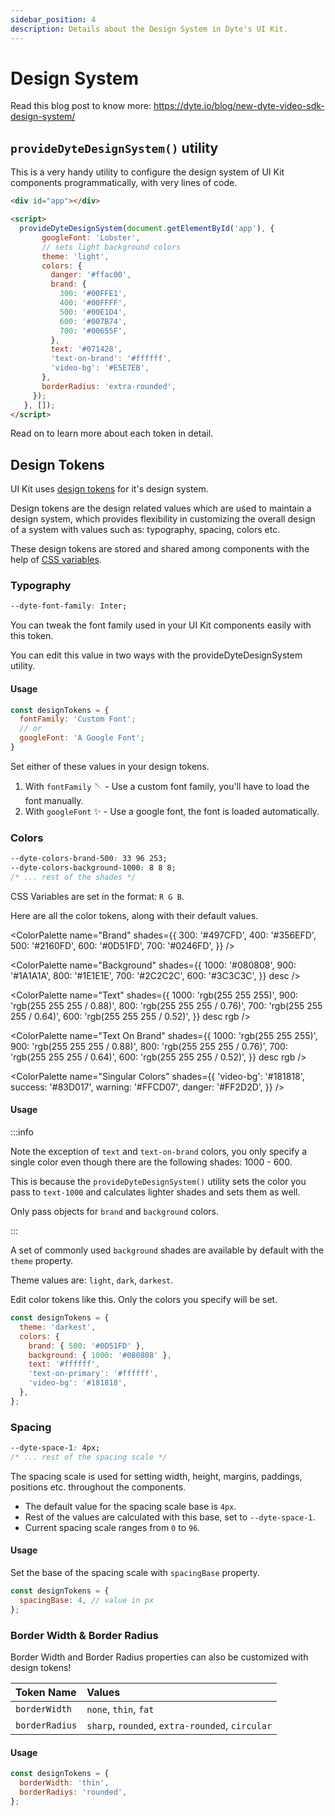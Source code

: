 ```yaml
---
sidebar_position: 4
description: Details about the Design System in Dyte's UI Kit.
---
```


# Design System

Read this blog post to know more:
https://dyte.io/blog/new-dyte-video-sdk-design-system/

## `provideDyteDesignSystem()` utility

This is a very handy utility to configure the design system of UI Kit components
programmatically, with very lines of code.

```html
<div id="app"></div>

<script>
  provideDyteDesignSystem(document.getElementById('app'), {
       googleFont: 'Lobster',
       // sets light background colors
       theme: 'light',
       colors: {
         danger: '#ffac00',
         brand: {
           300: '#00FFE1',
           400: '#00FFFF',
           500: '#00E1D4',
           600: '#007B74',
           700: '#00655F',
         },
         text: '#071428',
         'text-on-brand': '#ffffff',
         'video-bg': '#E5E7EB',
       },
       borderRadius: 'extra-rounded',
     });
   }, []);
</script>
```

Read on to learn more about each token in detail.

## Design Tokens

UI Kit uses [design tokens](https://css-tricks.com/what-are-design-tokens/) for
it's design system.

Design tokens are the design related values which are used to maintain a design
system, which provides flexibility in customizing the overall design of a system
with values such as: typography, spacing, colors etc.

These design tokens are stored and shared among components with the help of
[CSS variables](https://developer.mozilla.org/en-US/docs/Web/CSS/Using_CSS_custom_properties).

### Typography

```css
--dyte-font-family: Inter;
```

You can tweak the font family used in your UI Kit components easily with this
token.

You can edit this value in two ways with the provideDyteDesignSystem utility.

#### Usage

```js
const designTokens = {
  fontFamily: 'Custom Font';
  // or
  googleFont: 'A Google Font';
}
```

Set either of these values in your design tokens.

1. With `fontFamily` 🪡 - Use a custom font family, you'll have to load the font
   manually.
2. With `googleFont` ✨ - Use a google font, the font is loaded automatically.

### Colors

```css
--dyte-colors-brand-500: 33 96 253;
--dyte-colors-background-1000: 8 8 8;
/* ... rest of the shades */
```

CSS Variables are set in the format: `R G B`.

Here are all the color tokens, along with their default values.

<ColorPalette
  name="Brand"
  shades={{
    300: '#497CFD',
    400: '#356EFD',
    500: '#2160FD',
    600: '#0D51FD',
    700: '#0246FD',
  }}
/>

<ColorPalette
  name="Background"
  shades={{
    1000: '#080808',
    900: '#1A1A1A',
    800: '#1E1E1E',
    700: '#2C2C2C',
    600: '#3C3C3C',
  }}
  desc
/>

<ColorPalette
  name="Text"
  shades={{
    1000: 'rgb(255 255 255)',
    900: 'rgb(255 255 255 / 0.88)',
    800: 'rgb(255 255 255 / 0.76)',
    700: 'rgb(255 255 255 / 0.64)',
    600: 'rgb(255 255 255 / 0.52)',
  }}
  desc
  rgb
/>

<ColorPalette
  name="Text On Brand"
  shades={{
    1000: 'rgb(255 255 255)',
    900: 'rgb(255 255 255 / 0.88)',
    800: 'rgb(255 255 255 / 0.76)',
    700: 'rgb(255 255 255 / 0.64)',
    600: 'rgb(255 255 255 / 0.52)',
  }}
  desc
  rgb
/>

<ColorPalette
  name="Singular Colors"
  shades={{
    'video-bg': '#181818',
    success: '#83D017',
    warning: '#FFCD07',
    danger: '#FF2D2D',
  }}
/>

#### Usage

:::info

Note the exception of `text` and `text-on-brand` colors, you only specify a
single color even though there are the following shades: 1000 - 600.

This is because the `provideDyteDesignSystem()` utility sets the color you pass
to `text-1000` and calculates lighter shades and sets them as well.

Only pass objects for `brand` and `background` colors.

:::

A set of commonly used `background` shades are available by default with the
`theme` property.

Theme values are: `light`, `dark`, `darkest`.

Edit color tokens like this. Only the colors you specify will be set.

```js
const designTokens = {
  theme: 'darkest',
  colors: {
    brand: { 500: '#0D51FD' },
    background: { 1000: '#080808' },
    text: '#ffffff',
    'text-on-primary': '#ffffff',
    'video-bg': '#181818',
  },
};
```

### Spacing

```css
--dyte-space-1: 4px;
/* ... rest of the spacing scale */
```

The spacing scale is used for setting width, height, margins, paddings,
positions etc. throughout the components.

- The default value for the spacing scale base is `4px`.
- Rest of the values are calculated with this base, set to `--dyte-space-1`.
- Current spacing scale ranges from `0` to `96`.

#### Usage

Set the base of the spacing scale with `spacingBase` property.

```js
const designTokens = {
  spacingBase: 4, // value in px
};
```

### Border Width & Border Radius

Border Width and Border Radius properties can also be customized with design
tokens!

| Token Name     | Values                                          |
| :------------- | :---------------------------------------------- |
| `borderWidth`  | `none`, `thin`, `fat`                           |
| `borderRadius` | `sharp`, `rounded`, `extra-rounded`, `circular` |

#### Usage

```js
const designTokens = {
  borderWidth: 'thin',
  borderRadiys: 'rounded',
};
```
